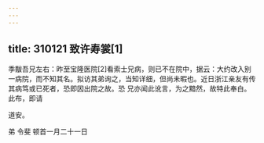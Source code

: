 ```yaml
---
---
---
```

title: 310121 致许寿裳[1]
---




季黻吾兄左右：昨至宝隆医院[2]看索士兄病，则已不在院中，据云：大约改入别一病院，而不知其名。拟访其弟询之，当知详细，但尚未暇也。近日浙江亲友有传其病笃或已死者，恐即因出院之故。恐 兄亦闻此讹言，为之黯然，故特此奉白。此布，即请

道安。

弟 令斐 顿首一月二十一日